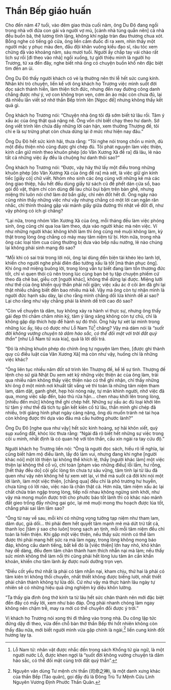 # Thần Bếp giáo huấn {- #than-bep-giao-huan}

Cho đến năm 47 tuổi, vào đêm giao
thừa cuối năm, ông Du Đô đang
ngồi trong nhà với đứa con gái và người vợ
mù, [cảnh nhà túng quẫn nên] cả nhà đều
buồn bã, thê lương tĩnh lặng, không khí ngập
tràn đau thương chua xót. Bỗng nghe có tiếng
gõ cửa, ông liền cầm đuốc đi ra xem, nhìn thấy
một người mặc y phục màu đen, đầu đội khăn
vuông kiểu đạo sĩ, râu tóc xem chừng đã vào
khoảng năm, sáu mươi tuổi. Người ấy chắp
tay vái chào rất lịch sự rồi [đi theo vào nhà]
ngồi xuống, tự giới thiệu mình là người họ
Trương, từ xa đến đây, nghe biết nhà ông có
chuyện buồn khổ nên đặc biệt tìm đến an ủi.  

Ông Du Đô thấy người khách có vẻ lạ
thường nên thi lễ hết sức cung kính. Nhân khi
trò chuyện, liền kể với ông khách họ Trương
việc mình suốt đời đọc sách thánh hiền, làm
thiện tích đức, nhưng đến nay đường công
danh chẳng được như ý, vợ con không trọn
vẹn, cơm ăn áo mặc còn chưa đủ, lại đã nhiều
lần viết sớ nhờ thần Bếp trình lên [Ngọc đế]
nhưng không thấy kết quả gì.

Ông khách họ Trương nói: “Chuyện nhà
ông tôi đã sớm biết từ lâu rồi. Tâm ý xấu ác
của ông thật quá nặng nề. Ông vốn chỉ biết
chạy theo hư danh. Sớ ông viết trình lên chứa
đầy những lời oán hận, xem thường Thượng
đế, tôi chỉ e là sự trừng phạt còn chưa dừng
lại ở mức như hiện nay đâu.”

Ông Du Đô hết sức kinh hãi, thưa rằng:
“Tôi nghe nói trong chốn u minh, dù một điều
thiện nhỏ cũng được ghi chép đủ. Tôi phát
nguyện làm việc thiện, kính cẩn giữ mình
theo khuôn phép [do Văn Xương Xã đề ra] đã
lâu, lẽ nào tất cả những việc ấy đều là chuộng
hư danh thôi sao?”

Ông khách họ Trương nói: “Được, vậy hãy
thử lấy một điều trong những khuôn phép [do
Văn Xương Xã của ông đề ra] mà xét, là việc
giữ gìn kính tiếc [giấy có] chữ viết. Nhóm nho
sinh các ông cùng với những kẻ mà các ông
giao thiệp, hầu hết đều dùng giấy từ sách cũ
để phết dán cửa sổ, bao gói đồ vật, thậm chí
còn dùng để lau chùi bụi bặm trên bàn ghế,
nhưng miệng thì luôn nói chớ làm dơ bẩn giấy,
chỉ nên đốt hết đi. Ông ngày nào cũng nhìn
thấy những việc như vậy nhưng chẳng có một
lời can ngăn răn nhắc, chỉ thỉnh thoảng gặp
vài mảnh giấy giữa đường thì nhặt về đốt đi,
như vậy phỏng có ích gì chăng?

“Lại nữa, trong nhóm Văn Xương Xã của
ông, mỗi tháng đều làm việc phóng sinh, ông
cũng chỉ qua loa làm theo, dựa vào người
khác mà nên việc. Ví như những người khác
không khởi làm thì ông cũng mê muội không
làm, kỳ thật trong lòng ông chẳng có mảy
may tâm niệm từ bi. Hơn nữa, trong nhà ông
các loại tôm cua cũng thường bị đưa vào bếp
nấu nướng, lẽ nào chúng lại không phải sinh
mạng đó sao?

“Mỗi khi có sai trái trong lời nói, ông lại
dùng đến biện tài khéo léo lanh lợi, khiến
cho người nghe phải điên đảo tưởng xấu là
tốt [mà thán phục ông]. Khi ông mở miệng
buông lời, trong lòng vẫn tự biết đang làm
tổn thương đức tốt, chỉ vì quen thói cũ nên
trong lúc cùng bạn bè tụ tập chuyện phiếm cứ
theo đà chê bai, giễu cợt [người khác], không
thể dừng lại được. Miệng lưỡi như thế của
ông khiến quỷ thần phải nổi giận; việc xấu ác
ở cõi âm đã ghi lại thật nhiều chẳng biết đến
bao nhiêu mà kể. Vậy mà ông còn tự nhận
mình là người đức hạnh sâu dày, lại cho rằng
mình chẳng dối lừa khinh dể ai sao? Lại cho
rằng như vậy chẳng phải là khinh dể trời cao
đó sao?

“Còn về chuyện tà dâm, tuy không xảy ra
hành vi thực sự, nhưng ông thấy gái đẹp thì
chăm chăm nhìn kỹ, tâm ý lăng xăng không
còn tự chủ, chỉ là không gặp dịp thích hợp
để hành sự đó thôi. Ông hãy tự xét lại mình
trong những lúc ấy, liệu có được như Lỗ Nam
Tử^[Lỗ Nam tử: nhân vật được nhắc đến trong sách Khổng
tử gia ngữ, là một người nước Lỗ, được khen ngợi là
“suốt đời không vướng chuyện tà dâm háo sắc, có thể
đối mặt cùng trời đất quỷ thần”.
] chăng? Vậy mà dám nói là _“suốt đời
không vướng chuyện tà dâm háo sắc, có thể
đối mặt với trời đất quỷ thần”_ [như Lỗ Nam
tử xưa kia], quả là lời dối trá.

“Đó là những khuôn phép do chính ông
tự nguyện làm theo, [được ghi thành quy củ
điều luật của Văn Xương Xã] mà còn như vậy,
huống chi là những việc khác?

“Ông liên tục nhiều năm đốt sớ trình lên
Thượng đế, kể lể sự tình. Thượng đế lệnh cho
sứ giả Nhật Du xem xét kỹ những việc thiện
ác của ông làm, trải qua nhiều năm không
thấy việc thiện nào có thể ghi nhận, chỉ thấy
những khi ông ở một mình nơi khuất tất
vắng vẻ thì toàn là những tâm niệm tham
lam, dâm dật, ganh ghét, hẹp hòi nóng nảy,
tự mãn khinh người, nhớ việc đã qua, mong
việc sắp đến, báo thù rửa hận... chen nhau
khởi lên trong lòng, [nhiều đến mức] không
thể ghi chép hết. Những sự xấu ác đủ loại
khởi lên từ tâm ý như thế đã tích tụ gắn kết
kiên cố từ lâu, thần minh ghi chép đã nhiều,
trời giáng hình phạt ngày càng nặng, ông dù
muốn tránh né tai họa còn không được thì
dựa vào đâu mà cầu hưởng phước lành?”

Ông Du Đô [nghe qua như vậy] hết sức
kinh hoàng, sợ hãi khôn xiết, quỳ sụp xuống
đất, khóc lóc thưa rằng: “Ngài đã rõ biết hết
những sự việc trong cõi u minh, nhất định là
có quan hệ với tôn thần, cầu xin ngài ra tay
cứu độ.”

Người khách họ Trương liền nói: “Ông là
người đọc sách, hiểu rõ lễ nghĩa, lại cũng biết
hâm mộ điều lành, lấy đó làm vui, nhưng
đang khi nghe [người khác nói] một lời thiện
lại không thể khích lệ, thấy [người khác làm]
một việc thiện lại không thể cổ vũ, chỉ toàn
[phạm vào những điều] lỗi lầm, hư rỗng, [hết
thảy đều do] cội gốc lòng tin chưa tự sâu
vững, tâm tính lại từ lâu đã quen như vậy
nên không hề tự xem xét lại, vì thế mà suốt cả
đời khi nói một lời lành, làm một việc thiện,
[chẳng qua] đều chỉ là phô trương hư huyễn,
chưa từng có lời nào, việc nào là chân thật cả.
Hơn nữa, tâm niệm xấu ác lại chất chứa tràn
ngập trong lòng, tiếp nối nhau không ngừng
sinh khởi, như vậy mà mong muốn được trời
cho phước báo tốt lành thì có khác nào mảnh
đất gieo trồng đầy những gai góc, lại mê muội
mong thu hoạch được lúa tốt, chẳng phải sai
lầm lắm sao?

“Ông từ nay về sau, mỗi khi có những vọng
tưởng tạp niệm như tham lam, dâm dục, giả
dối... thì phải đem hết quyết tâm mạnh mẽ
mà dứt trừ tất cả, thanh lọc [tâm ý sao cho
luôn] trong sạch an tịnh, mỗi mỗi tâm niệm
đều chỉ toàn là hiền thiện. Khi gặp một việc
thiện, nếu thấy sức mình có thể làm được thì
phải mang hết sức ra mà làm ngay, trong
lòng không mong báo đáp, không cầu danh
tiếng, bất kể đó là [việc thiện] lớn hay nhỏ,
khó khăn hay dễ dàng, đều đem tâm chân
thành ham thích nhẫn nại mà làm; nếu thấy
sức mình không thể làm nổi thì cũng phải hết
lòng lưu tâm ân cần khẩn khoản, khiến cho
tâm lành ấy được nuôi dưỡng trọn vẹn.

“Điều cốt yếu thứ nhất là phải có tâm
nhẫn nại, kham chịu, thứ hai là phải có tâm
kiên trì không thối chuyển, nhất thiết không
được biếng lười, nhất thiết phải chân thành
không tự lừa dối. Cứ như vậy mà thực hành
lâu ngày tự nhiên sẽ có những hiệu quả ứng
nghiệm kỳ diệu khôn lường.

“Ta thấy gia đình ông thờ kính ta từ lâu
hết sức chân thành nên mới đặc biệt đến đây
có mấy lời, xem như báo đáp. Ông phải nhanh
chóng làm ngay không nên chậm trễ, may ra
mới có thể chuyển đổi được ý trời.”

Vị khách họ Trương nói xong thì đi thẳng
vào trong nhà. Du công lập tức đứng dậy đi
theo, vừa đến chỗ bàn thờ thần Bếp thì hốt
nhiên không còn thấy đâu nữa, mới biết người
mình vừa gặp chính là ngài,^[Nguyên văn dùng Tư mệnh chi thần (司命之神), là
một danh xưng khác của thần Bếp (Táo quân), gọi
đầy đủ là Đông Trù Tư Mệnh Cửu Linh Nguyên Vương
Định Phước Thần Quân.] liền cung kính đốt hương lạy tạ.
